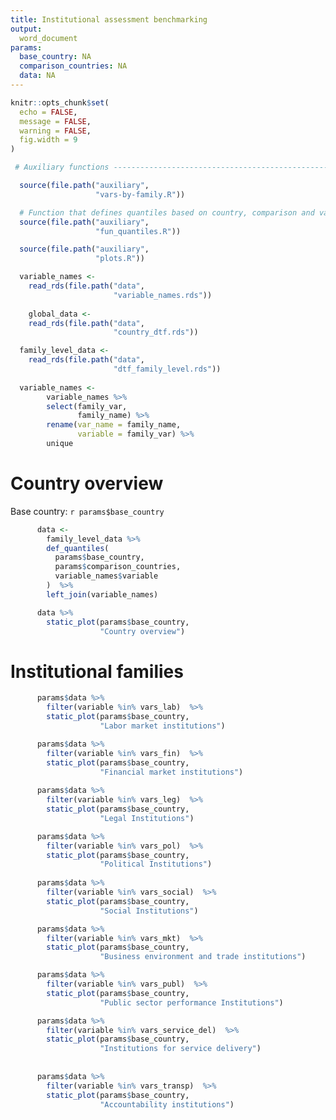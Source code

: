 ```yaml
---
title: Institutional assessment benchmarking
output: 
  word_document
params:
  base_country: NA
  comparison_countries: NA
  data: NA
---
```


```r
knitr::opts_chunk$set(
  echo = FALSE,
  message = FALSE,
  warning = FALSE,
  fig.width = 9
)
```

```r

 # Auxiliary functions -----------------------------------------------------------------

  source(file.path("auxiliary",
                   "vars-by-family.R"))

  # Function that defines quantiles based on country, comparison and variables
  source(file.path("auxiliary",
                   "fun_quantiles.R"))

  source(file.path("auxiliary",
                   "plots.R"))

  variable_names <-
    read_rds(file.path("data",
                       "variable_names.rds"))
  
    global_data <-
    read_rds(file.path("data",
                       "country_dtf.rds"))

  family_level_data <-
    read_rds(file.path("data",
                       "dtf_family_level.rds"))
  
  variable_names <-
        variable_names %>%
        select(family_var,
               family_name) %>%
        rename(var_name = family_name,
               variable = family_var) %>%
        unique
```

# Country overview

Base country: `r params$base_country`

```r
      data <-
        family_level_data %>%
        def_quantiles(
          params$base_country,
          params$comparison_countries,
          variable_names$variable
        )  %>%
        left_join(variable_names)

      data %>%
        static_plot(params$base_country,
                    "Country overview")

```

# Institutional families

```r
      params$data %>%
        filter(variable %in% vars_lab)  %>%
        static_plot(params$base_country,
                    "Labor market institutions") 

      params$data %>%
        filter(variable %in% vars_fin)  %>%
        static_plot(params$base_country,
                    "Financial market institutions") 
      
      params$data %>%
        filter(variable %in% vars_leg)  %>%
        static_plot(params$base_country,
                    "Legal Institutions") 

      params$data %>%
        filter(variable %in% vars_pol)  %>%
        static_plot(params$base_country,
                    "Political Institutions") 
      
      params$data %>%
        filter(variable %in% vars_social)  %>%
        static_plot(params$base_country,
                    "Social Institutions") 

      params$data %>%
        filter(variable %in% vars_mkt)  %>%
        static_plot(params$base_country,
                    "Business environment and trade institutions") 

      params$data %>%
        filter(variable %in% vars_publ)  %>%
        static_plot(params$base_country,
                    "Public sector performance Institutions") 

      params$data %>%
        filter(variable %in% vars_service_del)  %>%
        static_plot(params$base_country,
                    "Institutions for service delivery") 
    
      
      params$data %>%
        filter(variable %in% vars_transp)  %>%
        static_plot(params$base_country,
                    "Accountability institutions") 
```